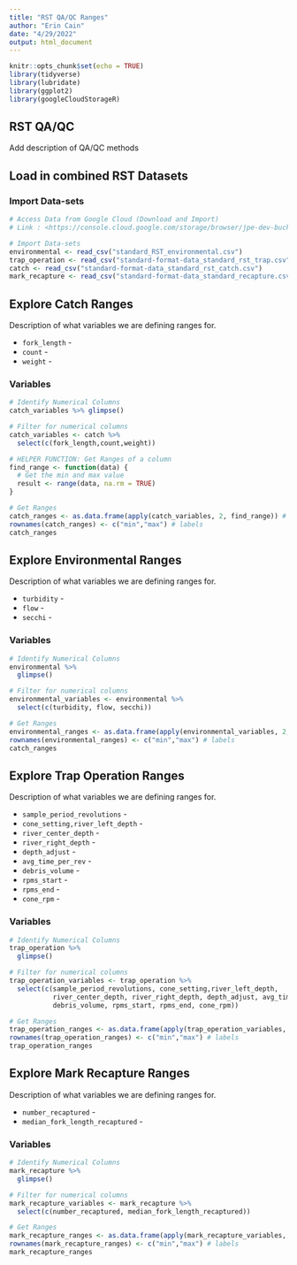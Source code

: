 ```yaml
---
title: "RST QA/QC Ranges"
author: "Erin Cain"
date: "4/29/2022"
output: html_document
---
```


```r
knitr::opts_chunk$set(echo = TRUE)
library(tidyverse)
library(lubridate)
library(ggplot2)
library(googleCloudStorageR)
```


## RST QA/QC

Add description of QA/QC methods

## Load in combined RST Datasets {.tabset}

### Import Data-sets
```r
# Access Data from Google Cloud (Download and Import)
# Link : <https://console.cloud.google.com/storage/browser/jpe-dev-bucket/standard-format-data;tab=[…]iew=project&prefix=&forceOnObjectsSortingFiltering=false>

# Import Data-sets
environmental <- read_csv("standard_RST_environmental.csv")
trap_operation <- read_csv("standard-format-data_standard_rst_trap.csv")
catch <- read_csv("standard-format-data_standard_rst_catch.csv")
mark_recapture <- read_csv("standard-format-data_standard_recapture.csv")
```


## Explore Catch Ranges {.tabset}

Description of what variables we are defining ranges for. 

* `fork_length` - 
* `count` - 
* `weight` - 

### Variables
```r
# Identify Numerical Columns
catch_variables %>% glimpse()

# Filter for numerical columns
catch_variables <- catch %>%
  select(c(fork_length,count,weight))

# HELPER FUNCTION: Get Ranges of a column
find_range <- function(data) {
  # Get the min and max value
  result <- range(data, na.rm = TRUE)
}

# Get Ranges
catch_ranges <- as.data.frame(apply(catch_variables, 2, find_range)) # get ranges
rownames(catch_ranges) <- c("min","max") # labels
catch_ranges

```

## Explore Environmental Ranges {.tabset}
Description of what variables we are defining ranges for. 

* `turbidity` - 
* `flow` -
* `secchi` - 

### Variables
```r
# Identify Numerical Columns
environmental %>%
  glimpse()

# Filter for numerical columns
environmental_variables <- environmental %>%
  select(c(turbidity, flow, secchi))

# Get Ranges
environmental_ranges <- as.data.frame(apply(environmental_variables, 2, find_range)) # get ranges
rownames(environmental_ranges) <- c("min","max") # labels
catch_ranges
```

## Explore Trap Operation Ranges {.tabset}
Description of what variables we are defining ranges for. 

* `sample_period_revolutions` - 
* `cone_setting,river_left_depth` -
* `river_center_depth` - 
* `river_right_depth` - 
* `depth_adjust` -
* `avg_time_per_rev` -
* `debris_volume` - 
* `rpms_start` -
* `rpms_end` - 
* `cone_rpm` -

### Variables
```r
# Identify Numerical Columns
trap_operation %>%
  glimpse()

# Filter for numerical columns
trap_operation_variables <- trap_operation %>%
  select(c(sample_period_revolutions, cone_setting,river_left_depth,
           river_center_depth, river_right_depth, depth_adjust, avg_time_per_rev,
           debris_volume, rpms_start, rpms_end, cone_rpm))

# Get Ranges
trap_operation_ranges <- as.data.frame(apply(trap_operation_variables, 2, find_range)) # get ranges
rownames(trap_operation_ranges) <- c("min","max") # labels
trap_operation_ranges
```

## Explore Mark Recapture Ranges {.tabset}
Description of what variables we are defining ranges for. 

* `number_recaptured` -
* `median_fork_length_recaptured` - 

### Variables
```r
# Identify Numerical Columns
mark_recapture %>%
  glimpse()

# Filter for numerical columns
mark_recapture_variables <- mark_recapture %>%
  select(c(number_recaptured, median_fork_length_recaptured))

# Get Ranges
mark_recapture_ranges <- as.data.frame(apply(mark_recapture_variables, 2, find_range)) # get ranges
rownames(mark_recapture_ranges) <- c("min","max") # labels
mark_recapture_ranges
```
